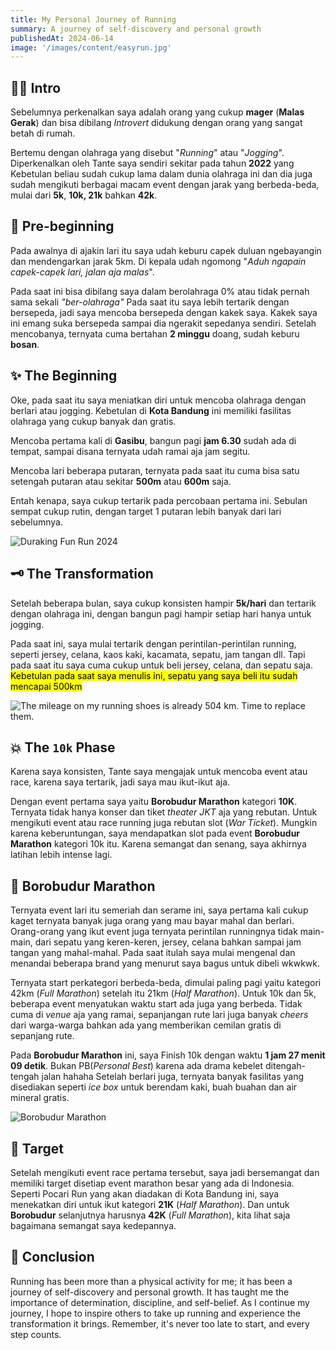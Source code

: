 ```yaml
---
title: My Personal Journey of Running
summary: A journey of self-discovery and personal growth
publishedAt: 2024-06-14
image: '/images/content/easyrun.jpg'
---
```


## 👋🏿 Intro

Sebelumnya perkenalkan saya adalah orang yang cukup **mager** (**Malas Gerak**) dan bisa dibilang *Introvert* didukung dengan orang yang sangat betah di rumah.

Bertemu dengan olahraga yang disebut "*Running*" atau "*Jogging*". Diperkenalkan oleh Tante saya sendiri sekitar pada tahun **2022** yang Kebetulan beliau sudah cukup lama dalam dunia olahraga ini dan dia juga sudah mengikuti berbagai macam event dengan jarak yang berbeda-beda, mulai dari **5k**, **10k, 21k** bahkan **42k**.

## 🎈 Pre-beginning

Pada awalnya di ajakin lari itu saya udah keburu capek duluan ngebayangin dan mendengarkan jarak 5km.
Di kepala udah ngomong "*Aduh ngapain capek-capek lari, jalan aja malas*".

Pada saat ini bisa dibilang saya dalam berolahraga 0% atau tidak pernah sama sekali *"ber-olahraga"*
Pada saat itu saya lebih tertarik dengan bersepeda, jadi saya mencoba bersepeda dengan kakek saya. Kakek saya ini emang suka bersepeda sampai dia ngerakit sepedanya sendiri.
Setelah mencobanya, ternyata cuma bertahan **2 minggu** doang, sudah keburu **bosan**.

## ✨️ The Beginning

Oke, pada saat itu saya meniatkan diri untuk mencoba olahraga dengan berlari atau jogging. Kebetulan di **Kota Bandung** ini memiliki fasilitas olahraga yang cukup banyak dan gratis.

Mencoba pertama kali di **Gasibu**, bangun pagi **jam 6.30** sudah ada di tempat, sampai disana ternyata udah ramai aja jam segitu.

Mencoba lari beberapa putaran, ternyata pada saat itu cuma bisa satu setengah putaran atau sekitar **500m** atau **600m** saja.

Entah kenapa, saya cukup tertarik pada percobaan pertama ini. Sebulan sempat cukup rutin, dengan target 1 putaran lebih banyak dari lari sebelumnya.

<Image
  size='large'
  src="/images/content/duraking.jpg"
  alt='Duraking Fun Run 2024'
  className='hover:scale-103 transition-all'
/>

## 🗝 The Transformation

Setelah beberapa bulan, saya cukup konsisten hampir **5k/hari** dan tertarik dengan olahraga ini, dengan bangun pagi hampir setiap hari hanya untuk jogging.

Pada saat ini, saya mulai tertarik dengan perintilan-perintilan running, seperti jersey, celana, kaos kaki, kacamata, sepatu, jam tangan dll. Tapi pada saat itu saya cuma cukup untuk beli jersey, celana, dan sepatu saja.
<mark color="green">Kebetulan pada saat saya menulis ini, sepatu yang saya beli itu sudah mencapai 500km</mark>

  <Image
    size='large'
    src='/images/content/stravahoka.png'
    alt='The mileage on my running shoes is already 504 km. Time to replace them.'
    className='hover:scale-103 transition-all'
  />
## 💥 The `10k` Phase

Karena saya konsisten, Tante saya mengajak untuk mencoba event atau race, karena saya tertarik, jadi saya mau ikut-ikut aja.

Dengan event pertama saya yaitu **Borobudur Marathon** kategori **10K**.
Ternyata tidak hanya konser dan tiket *theater JKT* aja yang rebutan. Untuk mengikuti event atau race running juga rebutan slot (*War Ticket*).
Mungkin karena keberuntungan, saya mendapatkan slot pada event **Borobudur Marathon** kategori 10k itu. Karena semangat dan senang, saya akhirnya latihan lebih intense lagi.

## 🎊 Borobudur Marathon

Ternyata event lari itu semeriah dan serame ini, saya pertama kali cukup kaget ternyata banyak juga orang yang mau bayar mahal dan berlari.
Orang-orang yang ikut event juga ternyata perintilan runningnya tidak main-main, dari sepatu yang keren-keren, jersey, celana bahkan sampai jam tangan yang mahal-mahal.
Pada saat itulah saya mulai mengenal dan menandai beberapa brand yang menurut saya bagus untuk dibeli wkwkwk.

Ternyata start perkategori berbeda-beda, dimulai paling pagi yaitu kategori 42km (*Full Marathon*) setelah itu 21km (*Half Marathon*). Untuk 10k dan 5k, beberapa event menyatukan waktu start ada juga yang berbeda.
Tidak cuma di *venue* aja yang ramai, sepanjangan rute lari juga banyak *cheers* dari warga-warga bahkan ada yang memberikan cemilan gratis di sepanjang rute.

Pada **Borobudur Marathon** ini, saya Finish 10k dengan waktu **1 jam 27 menit 09 detik**. Bukan PB(*Personal Best*) karena ada drama kebelet ditengah-tengah jalan hahaha
Setelah berlari juga, ternyata banyak fasilitas yang disediakan seperti *ice box* untuk berendam kaki, buah buahan dan air mineral gratis.

<Image
  src="/images/content/borobudurM.jpg"
  alt='Borobudur Marathon'
  className='hover:scale-102 transition-all'
/>

## 🥈 Target

Setelah mengikuti event race pertama tersebut, saya jadi bersemangat dan memiliki target disetiap event marathon besar yang ada di Indonesia.
Seperti Pocari Run yang akan diadakan di Kota Bandung ini, saya menekatkan diri untuk ikut kategori **21K** (*Half Marathon*).
Dan untuk **Borobudur** selanjutnya harusnya **42K** (*Full Marathon*), kita lihat saja bagaimana semangat saya kedepannya.

## 🧠 Conclusion

Running has been more than a physical activity for me; it has been a journey of self-discovery and personal growth.
It has taught me the importance of determination, discipline, and self-belief. As I continue my journey,
I hope to inspire others to take up running and experience the transformation it brings.
Remember, it's never too late to start, and every step counts.
